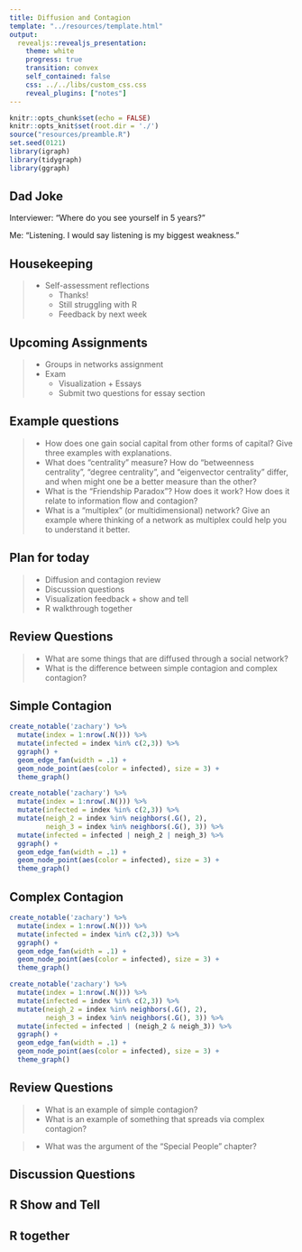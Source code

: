 ```yaml
---
title: Diffusion and Contagion
template: "../resources/template.html"
output: 
  revealjs::revealjs_presentation:
    theme: white
    progress: true
    transition: convex
    self_contained: false
    css: ../../libs/custom_css.css
    reveal_plugins: ["notes"]
---
```


```r
knitr::opts_chunk$set(echo = FALSE)
knitr::opts_knit$set(root.dir = './')
source("resources/preamble.R")
set.seed(0121)
library(igraph)
library(tidygraph)
library(ggraph)
```

## Dad Joke

Interviewer: "Where do you see yourself in 5 years?"

<span class='fragment'>
Me: "Listening. I would say listening is my biggest weakness."
</span>

## Housekeeping

> - Self-assessment reflections
>	- Thanks!
>	- Still struggling with R
>	- Feedback by next week

## Upcoming Assignments

> - Groups in networks assignment
> - Exam
>	- Visualization + Essays
>	- Submit two questions for essay section

## Example questions
> - How does one gain social capital from other forms of capital? Give three examples with explanations.
> - What does "centrality" measure? How do "betweenness centrality", "degree centrality", and "eigenvector centrality" differ, and when might one be a better measure than the other?
> - What is the “Friendship Paradox”?  How does it work? How does it relate to information flow and contagion?
> - What is a "multiplex" (or multidimensional) network? Give an example where thinking of a network as multiplex could help you to understand it better.

## Plan for today

> - Diffusion and contagion review
> - Discussion questions
> - Visualization feedback + show and tell
> - R walkthrough together

## Review Questions

> - What are some things that are diffused through a social network?
> - What is the difference between simple contagion and complex contagion?

## Simple Contagion

<div class="r-stack">

<div class='fragment'>
```r
create_notable('zachary') %>%
  mutate(index = 1:nrow(.N())) %>%
  mutate(infected = index %in% c(2,3)) %>%
  ggraph() +
  geom_edge_fan(width = .1) + 
  geom_node_point(aes(color = infected), size = 3) +
  theme_graph()
```
</div>

<div class='fragment'>
```r
create_notable('zachary') %>%
  mutate(index = 1:nrow(.N())) %>%
  mutate(infected = index %in% c(2,3)) %>%
  mutate(neigh_2 = index %in% neighbors(.G(), 2),
         neigh_3 = index %in% neighbors(.G(), 3)) %>%
  mutate(infected = infected | neigh_2 | neigh_3) %>%
  ggraph() +
  geom_edge_fan(width = .1) + 
  geom_node_point(aes(color = infected), size = 3) +
  theme_graph()
```
</div>

</div>


## Complex Contagion

<div class="r-stack">

<div class='fragment'>
```r
create_notable('zachary') %>%
  mutate(index = 1:nrow(.N())) %>%
  mutate(infected = index %in% c(2,3)) %>%
  ggraph() +
  geom_edge_fan(width = .1) + 
  geom_node_point(aes(color = infected), size = 3) +
  theme_graph()
```
</div>

<div class='fragment'>
```r
create_notable('zachary') %>%
  mutate(index = 1:nrow(.N())) %>%
  mutate(infected = index %in% c(2,3)) %>%
  mutate(neigh_2 = index %in% neighbors(.G(), 2),
         neigh_3 = index %in% neighbors(.G(), 3)) %>%
  mutate(infected = infected | (neigh_2 & neigh_3)) %>%
  ggraph() +
  geom_edge_fan(width = .1) + 
  geom_node_point(aes(color = infected), size = 3) +
  theme_graph()
```
</div>

</div>

## Review Questions

> - What is an example of simple contagion?
> - What is an example of something that spreads via complex contagion?

> - What was the argument of the "Special People" chapter?

## Discussion Questions

## R Show and Tell

## R together
